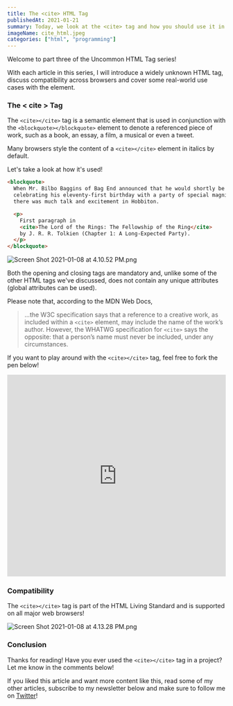 ```yaml
---
title: The <cite> HTML Tag
publishedAt: 2021-01-21
summary: Today, we look at the <cite> tag and how you should use it in your projects.
imageName: cite_html.jpeg
categories: ["html", "programming"]
---
```


Welcome to part three of the Uncommon HTML Tag series!

With each article in this series, I will introduce a widely unknown HTML tag, discuss compatibility across browsers and cover some real-world use cases with the element.

### The < cite > Tag

The `<cite></cite>` tag is a semantic element that is used in conjunction with the `<blockquote></blockquote>` element to denote a referenced piece of work, such as a book, an essay, a film, a musical or even a tweet.

Many browsers style the content of a `<cite></cite>` element in italics by default.

Let's take a look at how it's used!

```html
<blockquote>
  When Mr. Bilbo Baggins of Bag End announced that he would shortly be
  celebrating his eleventy-first birthday with a party of special magnificence,
  there was much talk and excitement in Hobbiton.

  <p>
    First paragraph in
    <cite>The Lord of the Rings: The Fellowship of the Ring</cite>
    by J. R. R. Tolkien (Chapter 1: A Long-Expected Party).
  </p>
</blockquote>
```

![Screen Shot 2021-01-08 at 4.10.52 PM.png](https://cdn.hashnode.com/res/hashnode/image/upload/v1610144211782/9ln9K8ugt.png)

Both the opening and closing tags are mandatory and, unlike some of the other HTML tags we've discussed, does not contain any unique attributes (global attributes can be used).

Please note that, according to the MDN Web Docs,

> ...the W3C specification says that a reference to a creative work, as included within a `<cite>` element, may include the name of the work’s author. However, the WHATWG specification for `<cite>` says the opposite: that a person’s name must never be included, under any circumstances.

If you want to play around with the `<cite></cite>` tag, feel free to fork the pen below!

<iframe
  height="465"
  width="100%"
  scrolling="no"
  title="The cite HTML Tag"
  src="https://codepen.io/braydoncoyer/embed/yLaqPoY?height=265&theme-id=light&default-tab=html,result"
  frameBorder="no"
  loading="lazy"
  allowtransparency="true"
  allowFullScreen={true}
>
  See the Pen{" "}
  <a href="https://codepen.io/braydoncoyer/pen/yLaqPoY">The cite HTML Tag</a> by
  Braydon Coyer (<a href="https://codepen.io/braydoncoyer">@braydoncoyer</a>) on{" "}
  <a href="https://codepen.io">CodePen</a>.
</iframe>

### Compatibility

The `<cite></cite>` tag is part of the HTML Living Standard and is supported on all major web browsers!

![Screen Shot 2021-01-08 at 4.13.28 PM.png](https://cdn.hashnode.com/res/hashnode/image/upload/v1610144223593/2BfA0ckvk.png)

### Conclusion

Thanks for reading! Have you ever used the `<cite></cite>` tag in a project? Let me know in the comments below!

If you liked this article and want more content like this, read some of my other articles, subscribe to my newsletter below and make sure to follow me on [Twitter](https://twitter.com/BraydonCoyer)!
